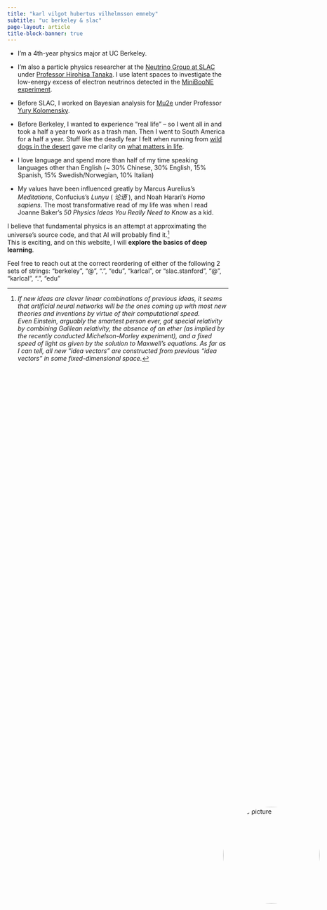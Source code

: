 ```yaml
---
title: "karl vilgot hubertus vilhelmsson emneby"
subtitle: "uc berkeley & slac"
page-layout: article
title-block-banner: true
---
```


<style>
.title-block-header {
  position: relative;
  padding-right: 250px; /* Add space for the image */
}

.profile-pic {
  position: absolute;
  right: 20px; /* Add some margin from the edge */
  top: 50%;
  transform: translateY(-50%);
  width: 220px;
  height: 220px;
  border-radius: 50%;
  object-fit: cover;
}

@media (max-width: 768px) {
  .title-block-header {
    padding-right: 0; /* Remove padding on mobile */
  }
  
  .profile-pic {
    position: static;
    transform: none;
    display: block;
    margin: 20px auto;
    width: 180px;
    height: 180px;
  }
}
</style>

<img src="picOfMe.jpg" class="profile-pic" alt="Profile picture">

- I'm a 4th-year physics major at UC Berkeley. 

- I'm also a particle physics researcher at the [Neutrino Group at SLAC](https://web.slac.stanford.edu/neutrino/) under [Professor Hirohisa Tanaka](https://profiles.stanford.edu/hirohisa-tanaka). 
I use latent spaces to investigate the low-energy excess of electron neutrinos detected in the [MiniBooNE experiment](https://en.wikipedia.org/wiki/MiniBooNE). 

- Before SLAC, I worked on Bayesian analysis for [Mu2e](https://mu2e.fnal.gov/) under Professor [Yury Kolomensky](https://physics.berkeley.edu/people/faculty/yury-kolomensky). 

- Before Berkeley, I wanted to experience "real life" -- so I went all in and took a half a year to work as a trash man.
Then I went to South America for a half a year.
Stuff like the deadly fear I felt when running from [wild dogs in the desert](desert_around_arequipa.jpg) gave me clarity on [what matters in life](friends_n_fam.jpg). 

- I love language and spend more than half of my time speaking languages other than English (~ 30% Chinese, 30% English, 15% Spanish, 15% Swedish/Norwegian, 10% Italian)

- My values have been influenced greatly by Marcus Aurelius's *Meditations*, Confucius's *Lunyu* ( *论语* ), and Noah Harari's *Homo sapiens*. 
The most transformative read of my life was when I read Joanne Baker's *50 Physics Ideas You Really Need to Know* as a kid.

I believe that fundamental physics is an attempt at approximating the universe's source code, and that AI will probably find it.[^1]  
This is exciting, and on this website, I will **explore the basics of deep learning**. 

Feel free to reach out at the correct reordering of either of the following 2 sets of strings: "berkeley", "@", ".", "edu", "karlcal", or "slac.stanford", "@", "karlcal",  ".", "edu"


[^1]: *If new ideas are clever linear combinations of previous ideas, it seems that artificial neural networks will be the ones coming up with most new theories and inventions by virtue of their computational speed.  
Even Einstein, arguably the smartest person ever, got special relativity by combining Galilean relativity, the absence of an ether (as implied by the recently conducted Michelson-Morley experiment), and a fixed speed of light as given by the solution to Maxwell's equations. 
As far as I can tell, all new "idea vectors" are constructed from previous "idea vectors" in some fixed-dimensional space.*